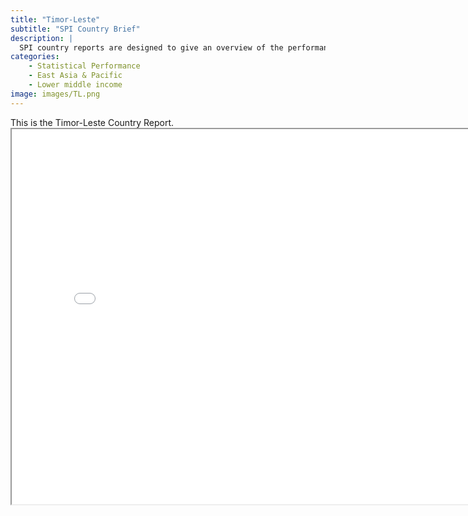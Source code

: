 ```yaml
---
title: "Timor-Leste"
subtitle: "SPI Country Brief"
description: |
  SPI country reports are designed to give an overview of the performance of Timor-Leste.
categories:
    - Statistical Performance
    - East Asia & Pacific
    - Lower middle income
image: images/TL.png
---
```


This is the Timor-Leste Country Report.
<iframe src="charts/Timor-Leste_chart.html" width="800" height="600"></iframe>

